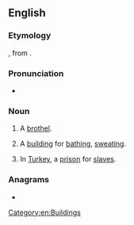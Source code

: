 ==English==

===Etymology===
{{etyl|it|en}} {{m|it|bagno}}, from {{etyl|la|en}} {{lena}} {{m|la|balneum||bath}}.

===Pronunciation===
* {{IPA|/ˈbænɪɔ/|lang=en}}

===Noun===
{{en-noun}}

# A [[brothel]].
# {{lb|en|obsolete}} A [[building]] for [[bathe|bathing]], [[sweat]]ing.
# {{lb|en|obsolete}} In [[Turkey]], a [[prison]] for [[slave]]s.

===Anagrams===
* {{anagrams|en|gabion}}

[[Category:en:Buildings]]
